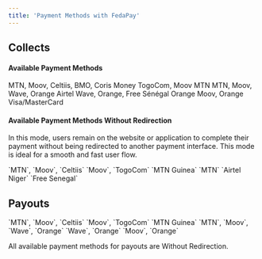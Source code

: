 ```yaml
---
title: 'Payment Methods with FedaPay'
---
```


## Collects

#### Available Payment Methods

<CardGroup cols={3}>
  <Card title="BENIN">
    MTN, Moov, Celtiis, BMO, Coris Money
  </Card>
  <Card title="TOGO">
    TogoCom, Moov
  </Card>
  <Card title="GUINEA">
    MTN
  </Card>
  <Card title="CÔTE D'IVOIRE">
    MTN, Moov, Wave, Orange
  </Card>
  <Card title="NIGER">
    Airtel
  </Card>
  <Card title="SENEGAL">
    Wave, Orange, Free Sénégal
  </Card>
  <Card title="MALI">
    Orange
  </Card>
  <Card title="BURKINA FASO">
    Moov, Orange
  </Card>
  <Card title="ALL REGIONS">
    Visa/MasterCard
  </Card>
</CardGroup>

#### Available Payment Methods Without Redirection

In this mode, users remain on the website or application to complete their payment without being redirected to another payment interface. This mode is ideal for a smooth and fast user flow.

<CardGroup cols={3}>
  <Card title="BENIN">
    <Tooltip tip="mtn_open">`MTN`</Tooltip>, 
    <Tooltip tip="moov">`Moov`</Tooltip>, 
    <Tooltip tip="sbin">`Celtiis`</Tooltip>
  </Card>
  <Card title="TOGO">
    <Tooltip tip="moov_tg">`Moov`</Tooltip>, 
    <Tooltip tip="togocel">`TogoCom`</Tooltip>
  </Card>
  <Card title="GUINEA">
    <Tooltip tip="mtn_open_gn">`MTN Guinea`</Tooltip>
  </Card>
  <Card title="CÔTE D'IVOIRE">
    <Tooltip tip="mtn_ci">`MTN`</Tooltip>
  </Card>
  <Card title="NIGER">
    <Tooltip tip="airtel_ne">`Airtel Niger`</Tooltip>
  </Card>
  <Card title="SENEGAL">
    <Tooltip tip="free_sn">`Free Senegal`</Tooltip>
  </Card>
</CardGroup>

## Payouts

<CardGroup cols={3}>
  <Card title="BENIN">
    <Tooltip tip="mtn_open">`MTN`</Tooltip>, 
    <Tooltip tip="moov">`Moov`</Tooltip>, 
    <Tooltip tip="sbin">`Celtiis`</Tooltip>
  </Card>
  <Card title="TOGO">
    <Tooltip tip="moov_tg">`Moov`</Tooltip>, 
    <Tooltip tip="togocel">`TogoCom`</Tooltip>
  </Card>
  <Card title="GUINEA">
    <Tooltip tip="mtn_open_gn">`MTN Guinea`</Tooltip>
  </Card>
  <Card title="CÔTE D'IVOIRE">
    <Tooltip tip="mtn_ci">`MTN`</Tooltip>, 
    <Tooltip tip="moov_ci">`Moov`</Tooltip>, 
    <Tooltip tip="wave_ci">`Wave`</Tooltip>,
    <Tooltip tip="orange_ci">`Orange`</Tooltip>
  </Card>
  <Card title="SENEGAL">
    <Tooltip tip="wave_sn">`Wave`</Tooltip>, 
    <Tooltip tip="orange_sn">`Orange`</Tooltip>
  </Card>
  <Card title="BURKINA FASO">
    <Tooltip tip="moov_bf">`Moov`</Tooltip>, 
    <Tooltip tip="orange_bf">`Orange`</Tooltip>
  </Card>
</CardGroup>

<Note>All available payment methods for payouts are Without Redirection.</Note>
